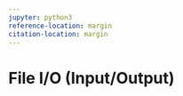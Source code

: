 ```yaml
---
jupyter: python3
reference-location: margin
citation-location: margin
---
```


# File I/O (Input/Output)
